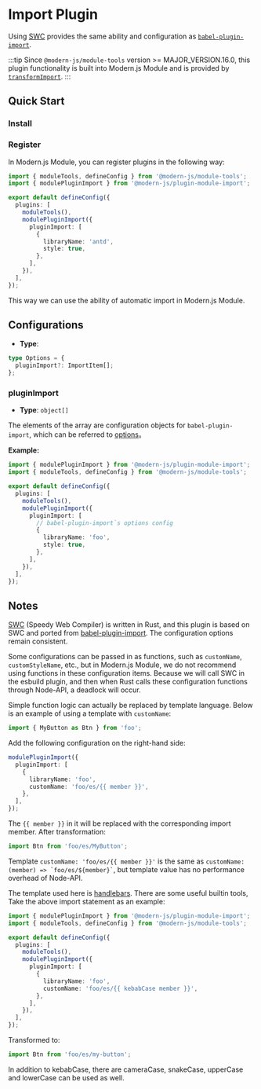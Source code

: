 # Import Plugin

Using [SWC](https://swc.rs/) provides the same ability and configuration as [`babel-plugin-import`](https://github.com/umijs/babel-plugin-import).

:::tip
Since `@modern-js/module-tools` version >= MAJOR_VERSION.16.0, this plugin functionality is built into Modern.js Module and is provided by [`transformImport`](api/config/build-config.html#transformimport).
:::

## Quick Start

### Install


<PackageManagerTabs command="add @modern-js/plugin-module-import -D" />

### Register

In Modern.js Module, you can register plugins in the following way:

```ts
import { moduleTools, defineConfig } from '@modern-js/module-tools';
import { modulePluginImport } from '@modern-js/plugin-module-import';

export default defineConfig({
  plugins: [
    moduleTools(),
    modulePluginImport({
      pluginImport: [
        {
          libraryName: 'antd',
          style: true,
        },
      ],
    }),
  ],
});
```

This way we can use the ability of automatic import in Modern.js Module.

## Configurations

- **Type**:

```ts
type Options = {
  pluginImport?: ImportItem[];
};
```

### pluginImport

- **Type**: `object[]`

The elements of the array are configuration objects for `babel-plugin-import`, which can be referred to [options](https://github.com/umijs/babel-plugin-import#options)。

**Example:**

```ts
import { modulePluginImport } from '@modern-js/plugin-module-import';
import { moduleTools, defineConfig } from '@modern-js/module-tools';

export default defineConfig({
  plugins: [
    moduleTools(),
    modulePluginImport({
      pluginImport: [
        // babel-plugin-import`s options config
        {
          libraryName: 'foo',
          style: true,
        },
      ],
    }),
  ],
});
```

## Notes

[SWC](https://swc.rs/) (Speedy Web Compiler) is written in Rust, and this plugin is based on SWC and ported from [babel-plugin-import](https://github.com/umijs/babel-plugin-import). The configuration options remain consistent.

Some configurations can be passed in as functions, such as `customName`, `customStyleName`, etc., but in Modern.js Module, we do not recommend using functions in these configuration items.
Because we will call SWC in the esbuild plugin, and then when Rust calls these configuration functions through Node-API, a deadlock will occur.

Simple function logic can actually be replaced by template language. Below is an example of using a template with `customName`:

```ts
import { MyButton as Btn } from 'foo';
```

Add the following configuration on the right-hand side:

```ts
modulePluginImport({
  pluginImport: [
    {
      libraryName: 'foo',
      customName: 'foo/es/{{ member }}',
    },
  ],
});
```

The `{{ member }}` in it will be replaced with the corresponding import member. After transformation:

```ts
import Btn from 'foo/es/MyButton';
```

Template `customName: 'foo/es/{{ member }}'` is the same as `` customName: (member) => `foo/es/${member}` ``, but template value has no performance overhead of Node-API.

The template used here is [handlebars](https://handlebarsjs.com). There are some useful builtin tools, Take the above import statement as an example:

```ts
import { modulePluginImport } from '@modern-js/plugin-module-import';
import { moduleTools, defineConfig } from '@modern-js/module-tools';

export default defineConfig({
  plugins: [
    moduleTools(),
    modulePluginImport({
      pluginImport: [
        {
          libraryName: 'foo',
          customName: 'foo/es/{{ kebabCase member }}',
        },
      ],
    }),
  ],
});
```

Transformed to:

```ts
import Btn from 'foo/es/my-button';
```

In addition to kebabCase, there are cameraCase, snakeCase, upperCase and lowerCase can be used as well.
